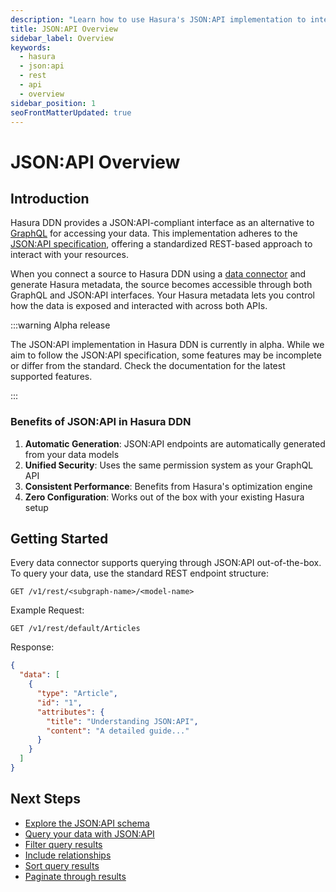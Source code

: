 ```yaml
---
description: "Learn how to use Hasura's JSON:API implementation to interact with your data"
title: JSON:API Overview
sidebar_label: Overview
keywords:
  - hasura
  - json:api
  - rest
  - api
  - overview
sidebar_position: 1
seoFrontMatterUpdated: true
---
```


# JSON:API Overview

## Introduction

Hasura DDN provides a JSON:API-compliant interface as an alternative to [GraphQL](/graphql-api/overview.mdx) for
accessing your data. This implementation adheres to the [JSON:API specification](https://jsonapi.org), offering a
standardized REST-based approach to interact with your resources.

When you connect a source to Hasura DDN using a [data connector](/data-sources/overview.mdx) and generate Hasura
metadata, the source becomes accessible through both GraphQL and JSON:API interfaces. Your Hasura metadata lets you
control how the data is exposed and interacted with across both APIs.

:::warning Alpha release

The JSON:API implementation in Hasura DDN is currently in alpha. While we aim to follow the JSON:API specification, some
features may be incomplete or differ from the standard. Check the documentation for the latest supported features.

:::

### Benefits of JSON:API in Hasura DDN

1. **Automatic Generation**: JSON:API endpoints are automatically generated from your data models
2. **Unified Security**: Uses the same permission system as your GraphQL API
3. **Consistent Performance**: Benefits from Hasura's optimization engine
4. **Zero Configuration**: Works out of the box with your existing Hasura setup

## Getting Started

Every data connector supports querying through JSON:API out-of-the-box. To query your data, use the standard REST
endpoint structure:

```http
GET /v1/rest/<subgraph-name>/<model-name>
```

Example Request:

```http
GET /v1/rest/default/Articles
```

Response:

```json
{
  "data": [
    {
      "type": "Article",
      "id": "1",
      "attributes": {
        "title": "Understanding JSON:API",
        "content": "A detailed guide..."
      }
    }
  ]
}
```

## Next Steps

- [Explore the JSON:API schema](/json-api/schema.mdx)
- [Query your data with JSON:API](/json-api/queries/index.mdx)
- [Filter query results](/json-api/queries/filters.mdx)
- [Include relationships](/json-api/queries/relationships.mdx)
- [Sort query results](/json-api/queries/sorting.mdx)
- [Paginate through results](/json-api/queries/pagination.mdx)
